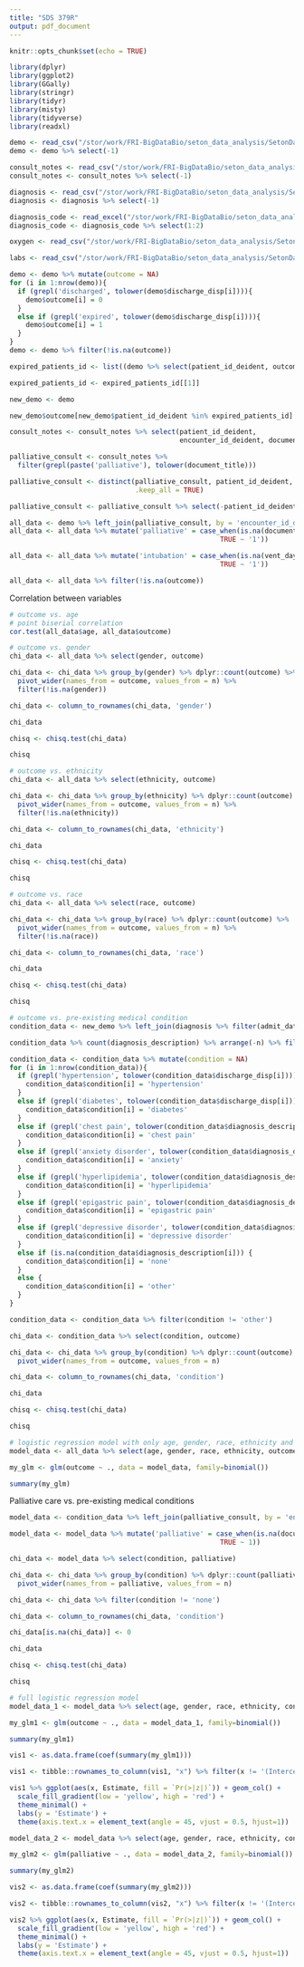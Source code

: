 ```yaml
---
title: "SDS 379R"
output: pdf_document
---
```


```r
knitr::opts_chunk$set(echo = TRUE)
```

```r
library(dplyr)
library(ggplot2)
library(GGally)
library(stringr)
library(tidyr)
library(misty)
library(tidyverse)
library(readxl)
```

```r
demo <- read_csv("/stor/work/FRI-BigDataBio/seton_data_analysis/SetonData_Mar/demo.csv")
demo <- demo %>% select(-1)

consult_notes <- read_csv("/stor/work/FRI-BigDataBio/seton_data_analysis/SetonData_Mar/consult_notes.csv")
consult_notes <- consult_notes %>% select(-1)

diagnosis <- read_csv("/stor/work/FRI-BigDataBio/seton_data_analysis/SetonData_Mar/diagnoises.csv")
diagnosis <- diagnosis %>% select(-1)

diagnosis_code <- read_excel("/stor/work/FRI-BigDataBio/seton_data_analysis/diagnosis_code.xlsx")
diagnosis_code <- diagnosis_code %>% select(1:2)

oxygen <- read_csv("/stor/work/FRI-BigDataBio/seton_data_analysis/SetonData_Mar/oxygen.csv")

labs <- read_csv("/stor/work/FRI-BigDataBio/seton_data_analysis/SetonData_Mar/labs.csv")
```

```r
demo <- demo %>% mutate(outcome = NA)
for (i in 1:nrow(demo)){
  if (grepl('discharged', tolower(demo$discharge_disp[i]))){
    demo$outcome[i] = 0
  }
  else if (grepl('expired', tolower(demo$discharge_disp[i]))){
    demo$outcome[i] = 1
  }
}
demo <- demo %>% filter(!is.na(outcome))

expired_patients_id <- list((demo %>% select(patient_id_deident, outcome) %>% filter(outcome == 1) %>% distinct())$patient_id_deident)

expired_patients_id <- expired_patients_id[[1]]

new_demo <- demo

new_demo$outcome[new_demo$patient_id_deident %in% expired_patients_id] <- 1

consult_notes <- consult_notes %>% select(patient_id_deident, 
                                          encounter_id_deident, document_title)

palliative_consult <- consult_notes %>% 
  filter(grepl(paste('palliative'), tolower(document_title)))

palliative_consult <- distinct(palliative_consult, patient_id_deident,
                               .keep_all = TRUE)

palliative_consult <- palliative_consult %>% select(-patient_id_deident)
```

```r
all_data <- demo %>% left_join(palliative_consult, by = 'encounter_id_deident')
all_data <- all_data %>% mutate('palliative' = case_when(is.na(document_title) ~ '0',
                                                    TRUE ~ '1'))

all_data <- all_data %>% mutate('intubation' = case_when(is.na(vent_days) ~ '0',
                                                    TRUE ~ '1'))

all_data <- all_data %>% filter(!is.na(outcome))
```

Correlation between variables
```r
# outcome vs. age
# point biserial correlation
cor.test(all_data$age, all_data$outcome)
```

```r
# outcome vs. gender
chi_data <- all_data %>% select(gender, outcome)

chi_data <- chi_data %>% group_by(gender) %>% dplyr::count(outcome) %>% 
  pivot_wider(names_from = outcome, values_from = n) %>% 
  filter(!is.na(gender))

chi_data <- column_to_rownames(chi_data, 'gender')

chi_data

chisq <- chisq.test(chi_data)

chisq
```

```r
# outcome vs. ethnicity
chi_data <- all_data %>% select(ethnicity, outcome)

chi_data <- chi_data %>% group_by(ethnicity) %>% dplyr::count(outcome) %>% 
  pivot_wider(names_from = outcome, values_from = n) %>% 
  filter(!is.na(ethnicity))

chi_data <- column_to_rownames(chi_data, 'ethnicity')

chi_data

chisq <- chisq.test(chi_data)

chisq
```
```r
# outcome vs. race
chi_data <- all_data %>% select(race, outcome)

chi_data <- chi_data %>% group_by(race) %>% dplyr::count(outcome) %>% 
  pivot_wider(names_from = outcome, values_from = n) %>% 
  filter(!is.na(race))

chi_data <- column_to_rownames(chi_data, 'race')

chi_data

chisq <- chisq.test(chi_data)

chisq
```

```r
# outcome vs. pre-existing medical condition
condition_data <- new_demo %>% left_join(diagnosis %>% filter(admit_date_indexed < 0) %>%  select(encounter_id_deident, diagnosis_description))

condition_data %>% count(diagnosis_description) %>% arrange(-n) %>% filter(n > 150)

condition_data <- condition_data %>% mutate(condition = NA)
for (i in 1:nrow(condition_data)){
  if (grepl('hypertension', tolower(condition_data$discharge_disp[i]))){
    condition_data$condition[i] = 'hypertension'
  }
  else if (grepl('diabetes', tolower(condition_data$discharge_disp[i]))){
    condition_data$condition[i] = 'diabetes'
  }
  else if (grepl('chest pain', tolower(condition_data$diagnosis_description[i]))){
    condition_data$condition[i] = 'chest pain'
  }
  else if (grepl('anxiety disorder', tolower(condition_data$diagnosis_description[i]))){
    condition_data$condition[i] = 'anxiety'
  }
  else if (grepl('hyperlipidemia', tolower(condition_data$diagnosis_description[i]))){
    condition_data$condition[i] = 'hyperlipidemia'
  }
  else if (grepl('epigastric pain', tolower(condition_data$diagnosis_description[i]))){
    condition_data$condition[i] = 'epigastric pain'
  }
  else if (grepl('depressive disorder', tolower(condition_data$diagnosis_description[i]))){
    condition_data$condition[i] = 'depressive disorder'
  }
  else if (is.na(condition_data$diagnosis_description[i])) {
    condition_data$condition[i] = 'none'
  }
  else {
    condition_data$condition[i] = 'other'
  }
}

condition_data <- condition_data %>% filter(condition != 'other')

chi_data <- condition_data %>% select(condition, outcome)

chi_data <- chi_data %>% group_by(condition) %>% dplyr::count(outcome) %>% 
  pivot_wider(names_from = outcome, values_from = n)

chi_data <- column_to_rownames(chi_data, 'condition')

chi_data

chisq <- chisq.test(chi_data)

chisq
```

```r
# logistic regression model with only age, gender, race, ethnicity and outcome
model_data <- all_data %>% select(age, gender, race, ethnicity, outcome)

my_glm <- glm(outcome ~ ., data = model_data, family=binomial()) 

summary(my_glm)
```

Palliative care vs. pre-existing medical conditions
```r
model_data <- condition_data %>% left_join(palliative_consult, by = 'encounter_id_deident')

model_data <- model_data %>% mutate('palliative' = case_when(is.na(document_title) ~ 0,
                                                    TRUE ~ 1))

chi_data <- model_data %>% select(condition, palliative)

chi_data <- chi_data %>% group_by(condition) %>% dplyr::count(palliative) %>% 
  pivot_wider(names_from = palliative, values_from = n)

chi_data <- chi_data %>% filter(condition != 'none')

chi_data <- column_to_rownames(chi_data, 'condition')

chi_data[is.na(chi_data)] <- 0

chi_data

chisq <- chisq.test(chi_data)

chisq

```


```r
# full logistic regression model
model_data_1 <- model_data %>% select(age, gender, race, ethnicity, condition, outcome)

my_glm1 <- glm(outcome ~ ., data = model_data_1, family=binomial()) 

summary(my_glm1)

vis1 <- as.data.frame(coef(summary(my_glm1)))

vis1 <- tibble::rownames_to_column(vis1, "x") %>% filter(x != '(Intercept)')

vis1 %>% ggplot(aes(x, Estimate, fill = `Pr(>|z|)`)) + geom_col() +
  scale_fill_gradient(low = 'yellow', high = 'red') +
  theme_minimal() + 
  labs(y = 'Estimate') +
  theme(axis.text.x = element_text(angle = 45, vjust = 0.5, hjust=1))

model_data_2 <- model_data %>% select(age, gender, race, ethnicity, condition, palliative)

my_glm2 <- glm(palliative ~ ., data = model_data_2, family=binomial()) 

summary(my_glm2)

vis2 <- as.data.frame(coef(summary(my_glm2)))

vis2 <- tibble::rownames_to_column(vis2, "x") %>% filter(x != '(Intercept)')

vis2 %>% ggplot(aes(x, Estimate, fill = `Pr(>|z|)`)) + geom_col() +
  scale_fill_gradient(low = 'yellow', high = 'red') +
  theme_minimal() + 
  labs(y = 'Estimate') +
  theme(axis.text.x = element_text(angle = 45, vjust = 0.5, hjust=1))
```

